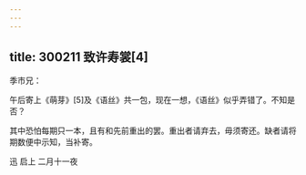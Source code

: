 ```yaml
---
---
---
```

title: 300211 致许寿裳[4]
---




季巿兄：

午后寄上《萌芽》[5]及《语丝》共一包，现在一想，《语丝》似乎弄错了。不知是否？

其中恐怕每期只一本，且有和先前重出的罢。重出者请弃去，毋须寄还。缺者请将期数便中示知，当补寄。

迅 启上 二月十一夜
